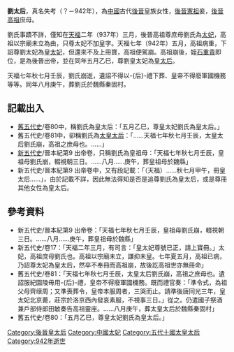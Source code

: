 '''劉太后'''，真名失考（？－942年），為[[中國|中國]]古代[[後晉|後晉]]皇族女性，[[石紹雍|後晉憲祖]]妾，[[石敬瑭|後晉高祖]]庶母。

劉氏事蹟不詳，僅知在[[天福_(後晉)|天福]]二年（937年）三月，後晉高祖尊庶母劉氏為[[太妃|太妃]]，高祖以宗廟未立為由，只尊太妃不加皇字。天福七年（942年）五月，高祖病重，下詔尊劉太妃為皇[[太妃|太妃]]，但還來不及上冊寶，高祖便駕崩。高祖崩後，姪[[石重貴|石重貴]]即位，是為後晉出帝，並在同年五月乙巳，尊劉皇太妃為[[皇太后|皇太后]]。

天福七年秋七月壬辰，劉氏崩逝，遺詔不得以-{后}-禮下葬、皇帝不得廢軍國機務等等。同年八月庚午，葬劉氏於魏縣秦固村。

== 記載出入 ==
* [[舊五代史|舊五代史]]/卷80中，稱劉氏為皇太后：「五月乙巳，尊皇太妃劉氏為皇太后。」
* 舊五代史/卷81中，卻稱劉氏為[[太皇太后|太皇太后]]：「......天福七年秋七月壬辰，太皇太后劉氏崩，高祖之庶母也。......」
* [[新五代史|新五代史]]/晉本紀第9 出帝卷，只稱劉氏為皇祖母：「天福七年秋七月壬辰，皇祖母劉氏崩，輟視朝三日。......八月......庚午，葬皇祖母於魏縣」
* 新五代史/晉本紀第9 出帝卷中，又有段記載：「（天福）......秋七月甲午，冊皇太后......」，由於記載不詳，因此無法得知是否是追尊劉氏為皇太后，或是尊冊其他女性為皇太后。

== 參考資料 ==
* 新五代史/晉本紀第9 出帝卷：「天福七年秋七月壬辰，皇祖母劉氏崩，輟視朝三日。......八月......庚午，葬皇祖母於魏縣」
* 新五代史/卷17：「天福二年三月，有司言：「皇太妃尊號已正，請上寶冊。」太妃，高祖庶母劉氏也。高祖以宗廟未立，謙抑未皇。七年夏五月，高祖已病，乃詔尊太妃為皇太后，然卒不奉冊而高祖崩，故後訖高祖世亦無冊命」
* 舊五代史/卷81：「天福七年秋七月壬辰，太皇太后劉氏崩，高祖之庶母也。遺詔服紀園陵毋用-{后}-禮，皇帝不得廢軍國機務。既而禮官奏：「準令式，為祖父母齊缞周；又準喪葬令，皇帝本服周者，三哭而止。請準後唐同光三年，皇太妃北京薨，莊宗於洛京西內發哀素服，不視事三日。」從之。仍遣國子祭酒兼戶部侍郎田敏奏告高祖靈座。……八月庚午，葬太皇太后於魏縣秦固村」
* 舊五代史/卷80：「五月乙巳，尊皇太妃劉氏為皇太后。」

{{五代皇后}}

[[Category:後晉皇太后|Category:後晉皇太后]]
[[Category:中國太妃|Category:中國太妃]]
[[Category:五代十國太皇太后|Category:五代十國太皇太后]]
[[Category:942年逝世|Category:942年逝世]]